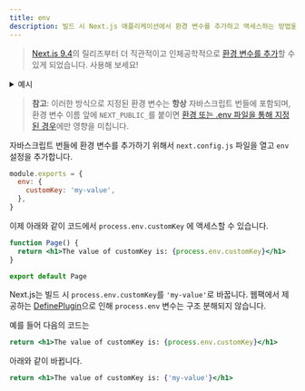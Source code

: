 ```yaml
---
title: env
description: 빌드 시 Next.js 애플리케이션에서 환경 변수를 추가하고 액세스하는 방법을 알아보세요.
---
```


> [Next.js 9.4](https://nextjs.org/blog/next-9-4)의 릴리즈부터 더 직관적이고 인체공학적으로 [환경 변수를 추가](/docs/pages/building-your-application/configuring/environment-variables)할 수 있게 되었습니다. 사용해 보세요!

<details>
  <summary>예시</summary>

- [With env](https://github.com/vercel/next.js/tree/canary/examples/with-env-from-next-config-js)

</details>

> **참고**: 이러한 방식으로 지정된 환경 변수는 **항상** 자바스크립트 번들에 포함되며, 환경 변수 이름 앞에 `NEXT_PUBLIC_`를 붙이면 [환경 또는 .env 파일을 통해 지정된 경우](/docs/pages/building-your-application/configuring/environment-variables)에만 영향을 미칩니다.

자바스크립트 번들에 환경 변수를 추가하기 위해서 `next.config.js` 파일을 열고  `env` 설정을 추가합니다. 

```js filename="next.config.js"
module.exports = {
  env: {
    customKey: 'my-value',
  },
}
```

이제 아래와 같이 코드에서 `process.env.customKey` 에 액세스할 수 있습니다. 

```jsx
function Page() {
  return <h1>The value of customKey is: {process.env.customKey}</h1>
}

export default Page
```

Next.js는 빌드 시 `process.env.customKey`를 `'my-value'`로 바꿉니다. 웹팩에서 제공하는 [DefinePlugin](https://webpack.kr/plugins/define-plugin/)으로 인해 `process.env` 변수는 구조 분해되지 않습니다.

예를 들어 다음의 코드는

```jsx
return <h1>The value of customKey is: {process.env.customKey}</h1>
```

아래와 같이 바뀝니다.

```jsx
return <h1>The value of customKey is: {'my-value'}</h1>
```
